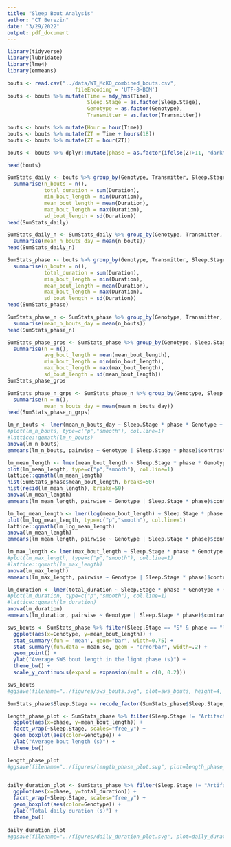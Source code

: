 ```yaml
---
title: "Sleep Bout Analysis"
author: "CT Berezin"
date: "3/29/2022"
output: pdf_document
---
```


```r
library(tidyverse)
library(lubridate)
library(lme4)
library(emmeans)
```

```r
bouts <- read.csv("../data/WT_McKO_combined_bouts.csv",
                      fileEncoding = 'UTF-8-BOM')
bouts <- bouts %>% mutate(Time = mdy_hms(Time),
                          Sleep.Stage = as.factor(Sleep.Stage),
                          Genotype = as.factor(Genotype),
                          Transmitter = as.factor(Transmitter))

bouts <- bouts %>% mutate(Hour = hour(Time))
bouts <- bouts %>% mutate(ZT = Time + hours(18))
bouts <- bouts %>% mutate(ZT = hour(ZT))

bouts <- bouts %>% dplyr::mutate(phase = as.factor(ifelse(ZT>11, "dark", "light")))

head(bouts)
```

```r
SumStats_daily <- bouts %>% group_by(Genotype, Transmitter, Sleep.Stage, Day) %>% 
  summarise(n_bouts = n(),
            total_duration = sum(Duration),
            min_bout_length = min(Duration),
            mean_bout_length = mean(Duration),
            max_bout_length = max(Duration),
            sd_bout_length = sd(Duration))
head(SumStats_daily)

SumStats_daily_n <- SumStats_daily %>% group_by(Genotype, Transmitter, Sleep.Stage) %>% 
  summarise(mean_n_bouts_day = mean(n_bouts))
head(SumStats_daily_n)

SumStats_phase <- bouts %>% group_by(Genotype, Transmitter, Sleep.Stage, phase) %>% 
  summarise(n_bouts = n(),
            total_duration = sum(Duration),
            min_bout_length = min(Duration),
            mean_bout_length = mean(Duration),
            max_bout_length = max(Duration),
            sd_bout_length = sd(Duration))
head(SumStats_phase)

SumStats_phase_n <- SumStats_phase %>% group_by(Genotype, Transmitter, Sleep.Stage, phase) %>% 
  summarise(mean_n_bouts_day = mean(n_bouts))
head(SumStats_phase_n)
```

```r
SumStats_phase_grps <- SumStats_phase %>% group_by(Genotype, Sleep.Stage, phase) %>% 
  summarise(n = n(),
            avg_bout_length = mean(mean_bout_length),
            min_bout_length = min(min_bout_length),
            max_bout_length = max(max_bout_length),
            sd_bout_length = sd(mean_bout_length))
SumStats_phase_grps

SumStats_phase_n_grps <- SumStats_phase_n %>% group_by(Genotype, Sleep.Stage, phase) %>% 
  summarise(n = n(),
            mean_n_bouts_day = mean(mean_n_bouts_day))
head(SumStats_phase_n_grps)
```

```r
lm_n_bouts <- lmer(mean_n_bouts_day ~ Sleep.Stage * phase * Genotype + (1 | Transmitter), data=SumStats_phase_n)
#plot(lm_n_bouts, type=c("p","smooth"), col.line=1)
#lattice::qqmath(lm_n_bouts)
anova(lm_n_bouts)
emmeans(lm_n_bouts, pairwise ~ Genotype | Sleep.Stage * phase)$contrasts

lm_mean_length <- lmer(mean_bout_length ~ Sleep.Stage * phase * Genotype + (1 | Transmitter), data=SumStats_phase)
plot(lm_mean_length, type=c("p","smooth"), col.line=1)
lattice::qqmath(lm_mean_length)
hist(SumStats_phase$mean_bout_length, breaks=50)
hist(resid(lm_mean_length), breaks=50)
anova(lm_mean_length)
emmeans(lm_mean_length, pairwise ~ Genotype | Sleep.Stage * phase)$contrasts

lm_log_mean_length <- lmer(log(mean_bout_length) ~ Sleep.Stage * phase * Genotype + (1 | Transmitter), data=SumStats_phase)
plot(lm_log_mean_length, type=c("p","smooth"), col.line=1)
lattice::qqmath(lm_log_mean_length)
anova(lm_mean_length)
emmeans(lm_mean_length, pairwise ~ Genotype | Sleep.Stage * phase)$contrasts

lm_max_length <- lmer(max_bout_length ~ Sleep.Stage * phase * Genotype + (1 | Transmitter), data=SumStats_phase)
#plot(lm_max_length, type=c("p","smooth"), col.line=1)
#lattice::qqmath(lm_max_length)
anova(lm_max_length)
emmeans(lm_max_length, pairwise ~ Genotype | Sleep.Stage * phase)$contrasts

lm_duration <- lmer(total_duration ~ Sleep.Stage * phase * Genotype + (1 | Transmitter), data=SumStats_phase)
#plot(lm_duration, type=c("p","smooth"), col.line=1)
#lattice::qqmath(lm_duration)
anova(lm_duration)
emmeans(lm_duration, pairwise ~ Genotype | Sleep.Stage * phase)$contrasts
```

```r
sws_bouts <- SumStats_phase %>% filter(Sleep.Stage == "S" & phase == "light") %>% 
  ggplot(aes(x=Genotype, y=mean_bout_length)) +
  stat_summary(fun = 'mean', geom="bar", width=0.75) +
  stat_summary(fun.data = mean_se, geom = "errorbar", width=.2) +
  geom_point() +
  ylab("Average SWS bout length in the light phase (s)") +
  theme_bw() +
  scale_y_continuous(expand = expansion(mult = c(0, 0.2)))

sws_bouts
#ggsave(filename="../figures/sws_bouts.svg", plot=sws_bouts, height=4, width=3)
```

```r
SumStats_phase$Sleep.Stage <- recode_factor(SumStats_phase$Sleep.Stage, S = "SWS", P = "REM", X = "Artifact", W = "Wake")

length_phase_plot <- SumStats_phase %>% filter(Sleep.Stage != "Artifact") %>% 
  ggplot(aes(x=phase, y=mean_bout_length)) +
  facet_wrap(~Sleep.Stage, scales="free_y") +
  geom_boxplot(aes(color=Genotype)) +
  ylab("Average bout length (s)") +
  theme_bw()

length_phase_plot
#ggsave(filename="../figures/length_phase_plot.svg", plot=length_phase_plot, height=4, width=7)


daily_duration_plot <- SumStats_phase %>% filter(Sleep.Stage != "Artifact") %>% 
  ggplot(aes(x=phase, y=total_duration)) +
  facet_wrap(~Sleep.Stage, scales="free_y") +
  geom_boxplot(aes(color=Genotype)) +
  ylab("Total daily duration (s)") +
  theme_bw()
  
daily_duration_plot
#ggsave(filename="../figures/daily_duration_plot.svg", plot=daily_duration_plot, height=4, width=7)

```

